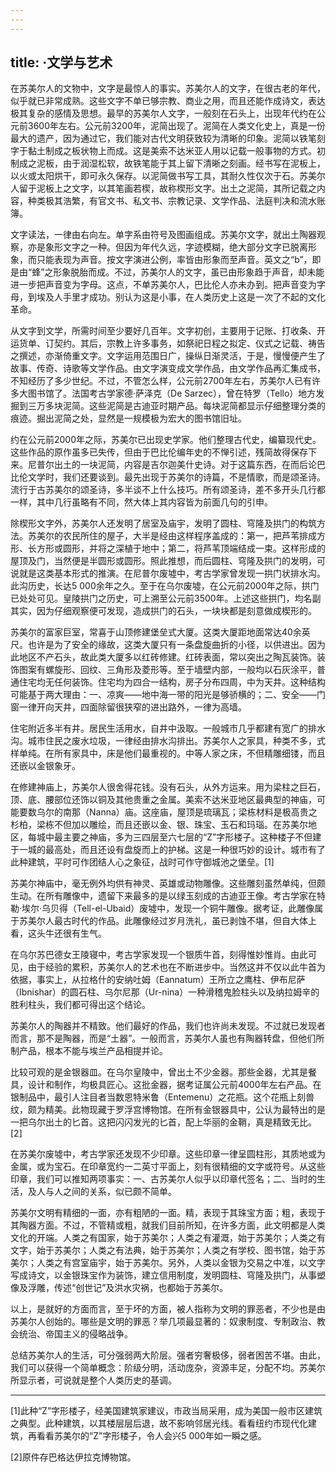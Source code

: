 ```yaml
---
---
---
```

title: ·文学与艺术
---




在苏美尔人的文物中，文字是最惊人的事实。苏美尔人的文字，在很古老的年代，似乎就已非常成熟。这些文字不单已够宗教、商业之用，而且还能作成诗文，表达极其复杂的感情及思想。最早的苏美尔人文字，一般刻在石头上，出现年代约在公元前3600年左右。公元前3200年，泥简出现了。泥简在人类文化史上，真是一份最大的遗产，因为通过它，我们能对古代文明获致较为清晰的印象。泥简以铁笔刻字于黏土制成之板状物上而成。这是美索不达米亚人用以记载一般事物的方式。初制成之泥板，由于润湿松软，故铁笔能于其上留下清晰之刻画。经书写在泥板上，以火或太阳烘干，即可永久保存。以泥简做书写工具，其耐久性仅次于石。苏美尔人留于泥板上之文字，以其笔画若楔，故称楔形文字。出土之泥简，其所记载之内容，种类极其浩繁，有官文书、私文书、宗教记录、文学作品、法庭判决和流水账簿。

文字读法，一律由右向左。单字系由符号及图画组成。苏美尔文字，就出土陶器观察，亦是象形文字之一种。但因为年代久远，字迹模糊，绝大部分文字已脱离形象，而只能表现为声音。按文字演进公例，率皆由形象而至声音。英文之“b”，即是由“蜂”之形象脱胎而成。不过，苏美尔人的文字，虽已由形象趋于声音，却未能进一步把声音变为字母。这点，不单苏美尔人，巴比伦人亦未办到。把声音变为字母，到埃及人手里才成功。别认为这是小事，在人类历史上这是一次了不起的文化革命。

从文字到文学，所需时间至少要好几百年。文字初创，主要用于记账、打收条、开运货单、订契约。其后，宗教上许多事务，如祭祀日程之拟定、仪式之记载、祷告之撰述，亦渐倚重文字。文字运用范围日广，操纵日渐灵活，于是，慢慢便产生了故事、传奇、诗歌等文学作品。由文字演变成文学作品，由文学作品再汇集成书，不知经历了多少世纪。不过，不管怎么样，公元前2700年左右，苏美尔人已有许多大图书馆了。法国考古学家德·萨泽克（De Sarzec），曾在特罗（Tello）地方发掘到三万多块泥简。这些泥简是古迪亚时期产品。每块泥简都显示仔细整理分类的痕迹。掘出泥简之处，显然是一规模极为宏大的图书馆旧址。

约在公元前2000年之际，苏美尔已出现史学家。他们整理古代史，编纂现代史。这些作品的原作虽多已失传，但由于巴比伦编年史的不惮引述，残简故得保存下来。尼普尔出土的一块泥简，内容是吉尔迦美什史诗。对于这篇东西，在而后论巴比伦文学时，我们还要谈到。最先出现于苏美尔的诗篇，不是情歌，而是颂圣诗。流行于古苏美尔的颂圣诗，多半谈不上什么技巧。所有颂圣诗，差不多开头几行都一样，其中几行虽略有不同，然大体上其内容皆为前面几句的引申。

除楔形文字外，苏美尔人还发明了居室及庙宇，发明了圆柱、穹隆及拱门的构筑方法。苏美尔的农民所住的屋子，大半是经由这样程序盖成的：第一，把芦苇排成方形、长方形或圆形，并将之深植于地中；第二，将芦苇顶端结成一束。这样形成的屋顶及门，当然便是半圆形或圆形。照此推想，而后圆柱、穹隆及拱门的发明，可说就是这类基本形式的推演。在尼普尔废墟中，考古学家曾发现一拱门状排水沟。此沟历史，长达5 000余年之久。至于在乌尔废墟，在公元前2000年之际，拱门已处处可见。皇陵拱门之历史，可上溯至公元前3500年。上述这些拱门，均名副其实，因为仔细观察便可发现，造成拱门的石头，一块块都是刻意做成楔形的。

苏美尔的富家巨室，常喜于山顶修建堡垒式大厦。这类大厦距地面常达40余英尺。也许是为了安全的缘故，这类大厦只有一条盘旋曲折的小径，以供进出。因为此地区不产石头，故此类大厦多以红砖修建。红砖表面，常以突出之陶瓦装饰。装饰图案有螺旋形、回纹、三角形及菱形等。至于墙壁内部，一般均以石灰涂平，普通住宅均无任何装饰。住宅均为四合一结构，房子分布四周，中为天井。这种结构可能基于两大理由：一、凉爽——地中海一带的阳光是够骄横的；二、安全——门窗一律开向天井，四面除留很狭窄的进出路外，一律为高墙。

住宅附近多半有井。居民生活用水，自井中汲取。一般城市几乎都建有宽广的排水沟。城市住民之废水垃圾，一律经由排水沟排出。苏美尔人之家具，种类不多，式样单纯。在所有家具中，床是他们最重视的。中等人家之床，不但精雕细镂，而且还嵌以金银象牙。

在修建神庙上，苏美尔人很舍得花钱。没有石头，从外方运来。用为梁柱之巨石，顶、底、腰部位还饰以铜及其他贵重之金属。美索不达米亚地区最典型的神庙，可能要数乌尔的南那（Nanna）庙。这座庙，屋顶是琉璃瓦；梁栋材料是极高贵之杉柏，梁栋不但加以雕绘，而且还嵌以金、银、珠宝、玉石和玛瑙。在苏美尔地区，每城中最主要之神庙，多为三四层至六七层的“Z”字形楼子。这种楼子不但建于一城的最高处，而且还设有盘旋而上的护梯。这是一种很巧妙的设计。城市有了此种建筑，平时可作团结人心之象征，战时可作守御城池之堡垒。[1]

苏美尔神庙中，毫无例外均供有神灵、英雄或动物雕像。这些雕刻虽然单纯，但颇生动。在所有雕像中，遗留下来最多的是以绿玉刻成的古迪亚王像。考古学家在特勒·埃尔·乌贝得（Tell-el-Ubaid）废墟中，发现一个铜牛雕像。据考证，此雕像属于苏美尔人最古时代的作品。此雕像经过岁月洗礼，虽已剥蚀不堪，但自大体上看，这头牛还很有生气。

在乌尔苏巴德女王陵寝中，考古学家发现一个银质牛首，刻得惟妙惟肖。由此可见，由于经验的累积，苏美尔人的艺术也在不断进步中。当然这并不仅以此牛首为依据，事实上，从拉格什的安纳吐姆（Eannatum）王所立之鹰柱、伊布尼萨（Ibnishar）的圆石柱、乌尔尼那（Ur-nina）一种滑稽鬼脸柱头以及纳拉姆辛的胜利柱头，我们都可得出这个结论。

苏美尔人的陶器并不精致。他们最好的作品，我们也许尚未发现。不过就已发现者而言，那不是陶器，而是“土器”。一般而言，苏美尔人虽也有陶器转盘，但他们所制产品，根本不能与埃兰产品相提并论。

比较可观的是金银器皿。在乌尔皇陵中，曾出土不少金器。那些金器，尤其是餐具，设计和制作，均极具匠心。这批金器，据考证属公元前4000年左右产品。在银制品中，最引人注目者当数恩特米鲁（Entemenu）之花瓶。这个花瓶上刻兽纹，颇为精美。此物现藏于罗浮宫博物馆。在所有金银器具中，公认为最特出的是一把乌尔出土的匕首。这把闪闪发光的匕首，配上华丽的金鞘，真是精致无比。[2]

在苏美尔废墟中，考古学家还发现不少印章。这些印章一律呈圆柱形，其质地或为金属，或为宝石。在印章宽约一二英寸平面上，刻有很精细的文字或符号。从这些印章，我们可以推知两项事实：一、古苏美尔人似乎以印章代签名；二、当时的生活，及人与人之间的关系，似已颇不简单。

苏美尔文明有精细的一面，亦有粗陋的一面。精，表现于其珠宝方面；粗，表现于其陶器方面。不过，不管精或粗，就我们目前所知，在许多方面，此文明都是人类文化的开端。人类之有国家，始于苏美尔；人类之有灌溉，始于苏美尔；人类之有文字，始于苏美尔；人类之有法典，始于苏美尔；人类之有学校、图书馆，始于苏美尔；人类之有宫室庙宇，始于苏美尔。另外，人类以金银为交易之中准，以文字写成诗文，以金银珠宝作为装饰，建立信用制度，发明圆柱、穹隆及拱门，从事塑像及浮雕，传述“创世记”及洪水灾祸，也都始于苏美尔。

以上，是就好的方面而言，至于坏的方面，被人指称为文明的罪恶者，不少也是由苏美尔人创始的。哪些是文明的罪恶？举几项最显著的：奴隶制度、专制政治、教会统治、帝国主义的侵略战争。

总结苏美尔人的生活，可分强弱两大阶层。强者穷奢极侈，弱者困苦不堪。由此，我们可以获得一个简单概念：阶级分明，活动庞杂，资源丰足，分配不均。苏美尔所显示者，可说就是整个人类历史的基调。



* * *



[1]此种“Z”字形楼子，经美国建筑家建议，市政当局采用，成为美国一般市区建筑之典型。此种建筑，以其楼层层后退，故不影响邻居光线。看看纽约市现代化建筑，再看看苏美尔的“Z”字形楼子，令人会兴5 000年如一瞬之感。

[2]原件存巴格达伊拉克博物馆。